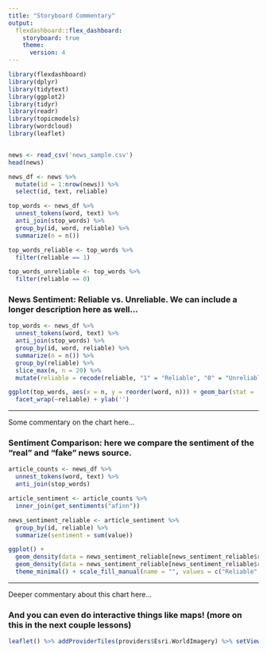 ```yaml
---
title: "Storyboard Commentary"
output: 
  flexdashboard::flex_dashboard:
    storyboard: true
    theme:
      version: 4
---
```


```r
library(flexdashboard)
library(dplyr)
library(tidytext)
library(ggplot2)
library(tidyr)
library(readr)
library(topicmodels)
library(wordcloud)
library(leaflet)


news <- read_csv('news_sample.csv')
head(news)

news_df <- news %>%
  mutate(id = 1:nrow(news)) %>%
  select(id, text, reliable)

top_words <- news_df %>%
  unnest_tokens(word, text) %>%
  anti_join(stop_words) %>%
  group_by(id, word, reliable) %>%
  summarize(n = n())

top_words_reliable <- top_words %>%
  filter(reliable == 1)

top_words_unreliable <- top_words %>%
  filter(reliable == 0)
```


### News Sentiment: Reliable vs. Unreliable.  We can include a longer description here as well...



```r
top_words <- news_df %>%
  unnest_tokens(word, text) %>%
  anti_join(stop_words) %>%
  group_by(id, word, reliable) %>%
  summarize(n = n()) %>%
  group_by(reliable) %>%
  slice_max(n, n = 20) %>%
  mutate(reliable = recode(reliable, "1" = "Reliable", "0" = "Unreliable"))

ggplot(top_words, aes(x = n, y = reorder(word, n))) + geom_bar(stat = 'identity') + theme_minimal() +
  facet_wrap(~reliable) + ylab('')
```


*** 

Some commentary on the chart here...


### Sentiment Comparison: here we compare the sentiment of the "real" and "fake" news source.

```r
article_counts <- news_df %>%
  unnest_tokens(word, text) %>%
  anti_join(stop_words)

article_sentiment <- article_counts %>%
  inner_join(get_sentiments("afinn"))

news_sentiment_reliable <- article_sentiment %>%
  group_by(id, reliable) %>%
  summarize(sentiment = sum(value))

ggplot() +
  geom_density(data = news_sentiment_reliable[news_sentiment_reliable$reliable == 1,], aes(x = sentiment, fill = 'Reliable'), color = NA,  alpha = .5) + 
  geom_density(data = news_sentiment_reliable[news_sentiment_reliable$reliable == 0,], aes(x = sentiment, fill = 'Unreliable'), color = NA, alpha = .5) +
  theme_minimal() + scale_fill_manual(name = "", values = c("Reliable" = "purple", "Unreliable" = "orange"))
```

*** 

Deeper commentary about this chart here...

### And you can even do interactive things like maps! (more on this in the next couple lessons)

```r
leaflet() %>% addProviderTiles(providers$Esri.WorldImagery) %>% setView(lng = -73.95481621314316, lat = 41.389430881835274, zoom = 18)
```



